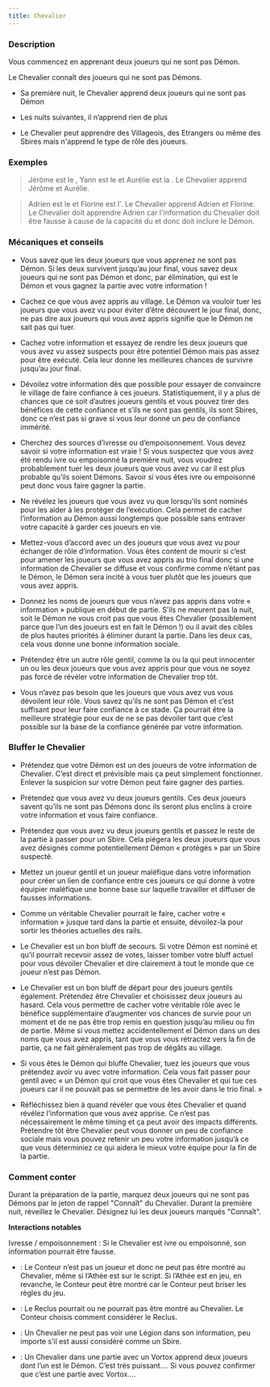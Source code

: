```yaml
---
title: Chevalier
---
```



<Role CHEVALIER header />

### Description

Vous commencez en apprenant deux joueurs qui ne sont pas Démon.

Le Chevalier connaît des joueurs qui ne sont pas Démons.

-   Sa première nuit, le Chevalier apprend deux joueurs qui ne sont pas Démon

-   Les nuits suivantes, il n’apprend rien de plus

-   Le Chevalier peut apprendre des Villageois, des Etrangers ou même des Sbires mais n'apprend le type de rôle des joueurs.

### Exemples

> Jérôme est le <Role CROQUE_MORT />, Yann est le <Role IMP /> et Aurélie est la <Role VOYANTE />. Le Chevalier apprend Jérôme et Aurélie.

> Adrien est le <Role VORTOX /> et Florine est l'<Role ALCHIMISTE />. Le Chevalier apprend Adrien et Florine. Le Chevalier doit apprendre Adrien car l'information du Chevalier doit être fausse à cause de la capacité du <Role VORTOX /> et donc doit inclure le Démon.

### Mécaniques et conseils

- Vous savez que les deux joueurs que vous apprenez ne sont pas Démon. Si les deux survivent jusqu’au jour final, vous savez deux joueurs qui ne sont pas Démon et donc, par élimination, qui est le Démon et vous gagnez la partie avec votre information !

- Cachez ce que vous avez appris au village. Le Démon va vouloir tuer les joueurs que vous avez vu pour éviter d’être découvert le jour final, donc, ne pas dire aux joueurs qui vous avez appris signifie que le Démon ne sait pas qui tuer.

- Cachez votre information et essayez de rendre les deux joueurs que vous avez vu assez suspects pour être potentiel Démon mais pas assez pour être exécuté. Cela leur donne les meilleures chances de survivre jusqu’au jour final.

- Dévoilez votre information dès que possible pour essayer de convaincre le village de faire confiance à ces joueurs. Statistiquement, il y a plus de chances que ce soit d’autres joueurs gentils et vous pouvez tirer des bénéfices de cette confiance et s’ils ne sont pas gentils, ils sont Sbires, donc ce n’est pas si grave si vous leur donné un peu de confiance immérité.

- Cherchez des sources d’ivresse ou d’empoisonnement. Vous devez savoir si votre information est vraie ! Si vous suspectez que vous avez été rendu ivre ou empoisonné la première nuit, vous voudrez probablement tuer les deux joueurs que vous avez vu car il est plus probable qu’ils soient Démons. Savoir si vous êtes ivre ou empoisonné peut donc vous faire gagner la partie.

- Ne révélez les joueurs que vous avez vu que lorsqu’ils sont nominés pour les aider à les protéger de l’exécution. Cela permet de cacher l’information au Démon aussi longtemps que possible sans entraver votre capacité à garder ces joueurs en vie.

- Mettez-vous d’accord avec un des joueurs que vous avez vu pour échanger de rôle d’information. Vous êtes content de mourir si c’est pour amener les joueurs que vous avez appris au trio final donc si une information de Chevalier se diffuse et vous confirme comme n’étant pas le Démon, le Démon sera incité à vous tuer plutôt que les joueurs que vous avez appris.

- Donnez les noms de joueurs que vous n’avez pas appris dans votre « information » publique en début de partie. S’ils ne meurent pas la nuit, soit le Démon ne vous croit pas que vous êtes Chevalier (possiblement parce que l’un des joueurs est en fait le Démon !) ou il avait des cibles de plus hautes priorités à éliminer durant la partie. Dans les deux cas, cela vous donne une bonne information sociale.

- Prétendez être un autre rôle gentil, comme la <Role VOYANTE /> ou la <Role LAVANDIERE /> qui peut innocenter un ou les deux joueurs que vous avez appris pour que vous ne soyez pas forcé de révéler votre information de Chevalier trop tôt.

- Vous n’avez pas besoin que les joueurs que vous avez vus vous dévoilent leur rôle. Vous savez qu’ils ne sont pas Démon et c’est suffisant pour leur faire confiance à ce stade. Ça pourrait être la meilleure stratégie pour eux de ne se pas dévoiler tant que c’est possible sur la base de la confiance générée par votre information. 

### Bluffer le Chevalier

- Prétendez que votre Démon est un des joueurs de votre information de Chevalier. C’est direct et prévisible mais ça peut simplement fonctionner. Enlever la suspicion sur votre Démon peut faire gagner des parties. 

- Prétendez que vous avez vu deux joueurs gentils. Ces deux joueurs savent qu’ils ne sont pas Démons donc ils seront plus enclins à croire votre information et vous faire confiance.

- Prétendez que vous avez vu deux joueurs gentils et passez le reste de la partie à passer pour un Sbire. Cela piégera les deux joueurs que vous avez désignés comme potentiellement Démon « protégés » par un Sbire suspecté.

- Mettez un joueur gentil et un joueur maléfique dans votre information pour créer un lien de confiance entre ces joueurs ce qui donne à votre équipier maléfique une bonne base sur laquelle travailler et diffuser de fausses informations.

- Comme un véritable Chevalier pourrait le faire, cacher votre « information » jusque tard dans la partie et ensuite, dévoilez-la pour sortir les théories actuelles des rails. 

- Le Chevalier est un bon bluff de secours. Si votre Démon est nominé et qu’il pourrait recevoir assez de votes, laisser tomber votre bluff actuel pour vous dévoiler Chevalier et dire clairement à tout le monde que ce joueur n’est pas Démon.

- Le Chevalier est un bon bluff de départ pour des joueurs gentils également. Prétendez être Chevalier et choisissez deux joueurs au hasard. Cela vous permettre de cacher votre véritable rôle avec le bénéfice supplémentaire d’augmenter vos chances de survie pour un moment et de ne pas être trop remis en question jusqu’au milieu ou fin de partie. Même si vous mettez accidentellement el Démon dans un des noms que vous avez appris, tant que vous vous rétractez vers la fin de partie, ça ne fait généralement pas trop de dégâts au village.

- Si vous êtes le Démon qui bluffe Chevalier, tuez les joueurs que vous prétendez avoir vu avec votre information. Cela vous fait passer pour gentil avec « un Démon qui croit que vous êtes Chevalier et qui tue ces joueurs car il ne pouvait pas se permettre de les avoir dans le trio final. »

- Réfléchissez bien à quand révéler que vous êtes Chevalier et quand révélez l’information que vous avez apprise. Ce n’est pas nécessairement le même timing et ça peut avoir des impacts différents. Prétendre tôt être Chevalier peut vous donner un peu de confiance sociale mais vous pouvez retenir un peu votre information jusqu’à ce que vous déterminiez ce qui aidera le mieux votre équipe pour la fin de la partie.

### Comment conter

Durant la préparation de la partie, marquez deux joueurs qui ne sont pas Démons par le jeton de rappel "Connaît" du Chevalier. Durant la première nuit, réveillez le Chevalier. Désignez lui les deux joueurs marqués "Connaît".

**Interactions notables**

Ivresse / empoisonnement : Si le Chevalier est ivre ou empoisonné, son information pourrait être fausse.

- <Role ATHEE /> : Le Conteur n’est pas un joueur et donc ne peut pas être montré au Chevalier, même si l’Athée est sur le script. Si l’Athée est en jeu, en revanche, le Conteur peut être montré car le Conteur peut briser les règles du jeu.

- <Role RECLUS /> : Le Reclus pourrait ou ne pourrait pas être montré au Chevalier. Le Conteur choisis comment considérer le Reclus.

- <Role LEGION /> : Un Chevalier ne peut pas voir une Légion dans son information, peu importe s’il est aussi considéré comme un Sbire.

- <Role VORTOX /> : Un Chevalier dans une partie avec un Vortox apprend deux joueurs dont l’un est le Démon. C’est très puissant…. Si vous pouvez confirmer que c’est une partie avec Vortox….
